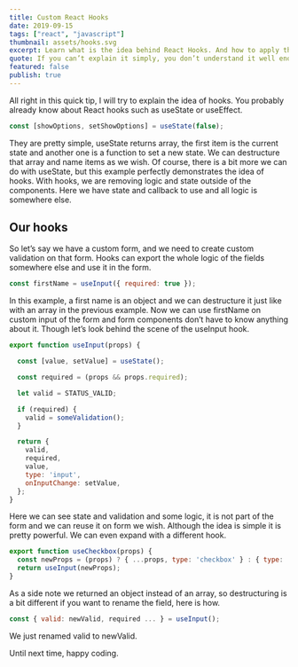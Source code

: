 ```yaml
---
title: Custom React Hooks
date: 2019-09-15
tags: ["react", "javascript"]
thumbnail: assets/hooks.svg
excerpt: Learn what is the idea behind React Hooks. And how to apply that knowledge to create your own custom hook.
quote: If you can’t explain it simply, you don’t understand it well enough.
featured: false
publish: true
---
```



All right in this quick tip, I will try to explain the idea of hooks. You probably already know about React hooks such as useState or useEffect.


```javascript
const [showOptions, setShowOptions] = useState(false);
```

They are pretty simple, useState returns array, the first item is the current state and another one is a function to set a new state. We can destructure that array and name items as we wish. Of course, there is a bit more we can do with useState, but this example perfectly demonstrates the idea of hooks. With hooks, we are removing logic and state outside of the components. Here we have state and callback to use and all logic is somewhere else.

## Our hooks

So let’s say we have a custom form, and we need to create custom validation on that form. Hooks can export the whole logic of the fields somewhere else and use it in the form.


```javascript
const firstName = useInput({ required: true });
```


In this example, a first name is an object and we can destructure it just like with an array in the previous example. Now we can use firstName on custom input of the form and form components don’t have to know anything about it. Though let’s look behind the scene of the useInput hook.

```javascript
export function useInput(props) {

  const [value, setValue] = useState();

  const required = (props && props.required);

  let valid = STATUS_VALID;

  if (required) {
    valid = someValidation();
  }

  return {
    valid,
    required,
    value,
    type: 'input',
    onInputChange: setValue,
  };
}
```

Here we can see state and validation and some logic, it is not part of the form and we can reuse it on form we wish. Although the idea is simple it is pretty powerful. We can even expand with a different hook.

```javascript
export function useCheckbox(props) {
  const newProps = (props) ? { ...props, type: 'checkbox' } : { type: 'checkbox' };
  return useInput(newProps);
}
```

As a side note we returned an object instead of an array, so destructuring is a bit different if you want to rename the field, here is how.

```javascript
const { valid: newValid, required ... } = useInput();
```

We just renamed valid to newValid.

Until next time, happy coding.
